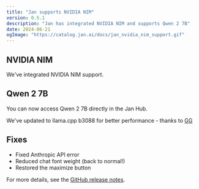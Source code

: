```yaml
---
title: "Jan supports NVIDIA NIM"
version: 0.5.1
description: "Jan has integrated NVIDIA NIM and supports Qwen 2 7B"
date: 2024-06-21
ogImage: "https://catalog.jan.ai/docs/jan_nvidia_nim_support.gif"
---
```



<ChangelogHeader title= "Jan supports NVIDIA NIM" date= '2024-06-21' ogImage= "https://catalog.jan.ai/docs/jan_nvidia_nim_support.gif"/>

## NVIDIA NIM

We've integrated NVIDIA NIM support.

## Qwen 2 7B

You can now access Qwen 2 7B directly in the Jan Hub.

We've updated to llama.cpp b3088 for better performance - thanks to [GG](https://github.com/ggerganov) 

## Fixes

- Fixed Anthropic API error
- Reduced chat font weight (back to normal!)
- Restored the maximize button

For more details, see the [GitHub release notes](https://github.com/menloresearch/jan/releases/tag/v0.5.1).
